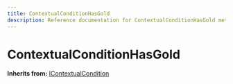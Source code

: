 ```yaml
---
title: ContextualConditionHasGold
description: Reference documentation for ContextualConditionHasGold meta class
---
```



# ContextualConditionHasGold

**Inherits from:** [IContextualCondition](/classes/icontextualcondition)

<ClassDetails file="/db/classes/ContextualConditionHasGold.5e22d285a7f4.json" />
